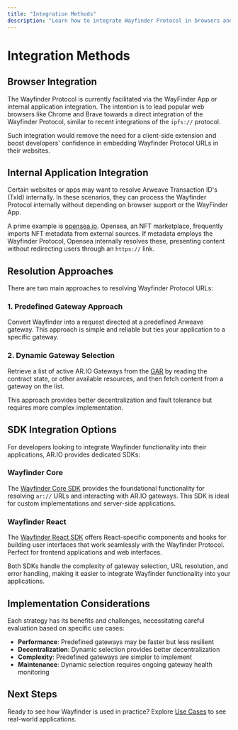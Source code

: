 ```yaml
---
title: "Integration Methods"
description: "Learn how to integrate Wayfinder Protocol in browsers and internal applications"
---
```


# Integration Methods

## Browser Integration

The Wayfinder Protocol is currently facilitated via the WayFinder App or internal application integration. The intention is to lead popular web browsers like Chrome and Brave towards a direct integration of the Wayfinder Protocol, similar to recent integrations of the `ipfs://` protocol.

Such integration would remove the need for a client-side extension and boost developers' confidence in embedding Wayfinder Protocol URLs in their websites.

## Internal Application Integration

Certain websites or apps may want to resolve Arweave Transaction ID's (TxId) internally. In these scenarios, they can process the Wayfinder Protocol internally without depending on browser support or the WayFinder App.

A prime example is [opensea.io](https://opensea.io). Opensea, an NFT marketplace, frequently imports NFT metadata from external sources. If metadata employs the Wayfinder Protocol, Opensea internally resolves these, presenting content without redirecting users through an `https://` link.

## Resolution Approaches

There are two main approaches to resolving Wayfinder Protocol URLs:

### 1. Predefined Gateway Approach

Convert Wayfinder into a request directed at a predefined Arweave gateway. This approach is simple and reliable but ties your application to a specific gateway.

### 2. Dynamic Gateway Selection

Retrieve a list of active AR.IO Gateways from the [GAR](/learn/gateways/gateway-network#gateway-address-registry-gar) by reading the contract state, or other available resources, and then fetch content from a gateway on the list.

This approach provides better decentralization and fault tolerance but requires more complex implementation.

## SDK Integration Options

For developers looking to integrate Wayfinder functionality into their applications, AR.IO provides dedicated SDKs:

### Wayfinder Core

The [Wayfinder Core SDK](/sdks/wayfinder-core) provides the foundational functionality for resolving `ar://` URLs and interacting with AR.IO gateways. This SDK is ideal for custom implementations and server-side applications.

### Wayfinder React

The [Wayfinder React SDK](/sdks/wayfinder-react) offers React-specific components and hooks for building user interfaces that work seamlessly with the Wayfinder Protocol. Perfect for frontend applications and web interfaces.

Both SDKs handle the complexity of gateway selection, URL resolution, and error handling, making it easier to integrate Wayfinder functionality into your applications.

## Implementation Considerations

Each strategy has its benefits and challenges, necessitating careful evaluation based on specific use cases:

- **Performance**: Predefined gateways may be faster but less resilient
- **Decentralization**: Dynamic selection provides better decentralization
- **Complexity**: Predefined gateways are simpler to implement
- **Maintenance**: Dynamic selection requires ongoing gateway health monitoring

## Next Steps

Ready to see how Wayfinder is used in practice? Explore [Use Cases](/learn/wayfinder/use-cases) to see real-world applications.
